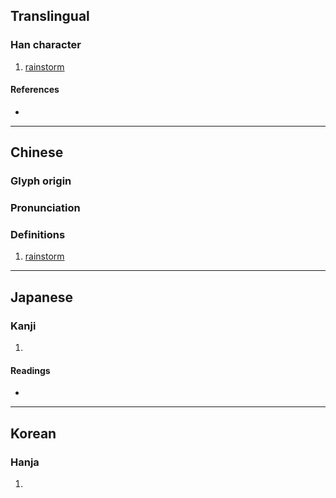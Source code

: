 {{character info}}
==Translingual==

===Han character===
{{Han char|rn=85|rad=水|as=08|sn=11|four=35196|canj=EDW|ids=⿰氵東}}

# [[rainstorm]]

====References====
* {{Han ref|kx=0628.180|dkj=17600|dj=1030.090|hdz=31643.020|uh=6DB7|ud=28087|bh=D5E8|bd=54760}}

----

==Chinese==
{{zh-forms}}

===Glyph origin===
{{Han etym}}
{{Han compound|水|東|c1=s|c2=p|t1=water|t2=east|ls=psc}}

===Pronunciation===
{{zh-pron
|m=dōng
|m-s=dong1
|c=dung1,dung3
|mc=y
|oc=y
|ma=
|cat=n
}}

===Definitions===
{{zh-hanzi}}

# {{lb|zh|Sichuan}} [[rainstorm]]
#: {{zh-x|偏涷雨|[[thundershower]] (usually during the [[summer]])}}

----

==Japanese==

===Kanji===
{{ja-kanji|grade=|rs=水08}}

# {{rfdef|ja|sort=水08}}

====Readings====
* {{ja-readings|on=[[とう]] (tō), [[つ]] (tsu)|kun=[[にわかあめ]] (niwakaame)}}

----

==Korean==

===Hanja===
{{ko-hanja|hangeul=동|eumhun=|rv=dong|mr=tong|y=tong}}

# {{rfdef|ko|sort=水08}}